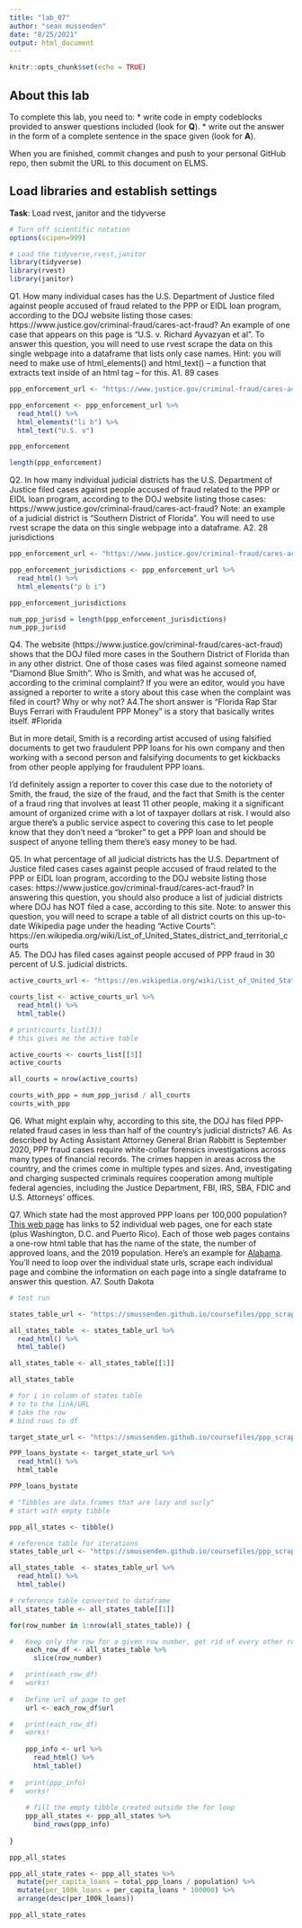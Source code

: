 ```yaml
---
title: "lab_07"
author: "sean mussenden"
date: "8/25/2021"
output: html_document
---
```


```r
knitr::opts_chunk$set(echo = TRUE)
```

## About this lab

To complete this lab, you need to:
* write code in empty codeblocks provided to answer questions included (look for **Q**).
* write out the answer in the form of a complete sentence in the space given (look for **A**).

When you are finished, commit changes and push to your personal GitHub repo, then submit the URL to this document on ELMS.

## Load libraries and establish settings
**Task**: Load rvest, janitor and the tidyverse
```r
# Turn off scientific notation
options(scipen=999)

# Load the tidyverse,rvest,janitor
library(tidyverse)
library(rvest)
library(janitor)

```


Q1. How many individual cases has the U.S. Department of Justice filed against people accused of fraud related to the PPP or EIDL loan program, according to the DOJ website listing those cases: https://www.justice.gov/criminal-fraud/cares-act-fraud?  An example of one case that appears on this page is "U.S. v. Richard Ayvazyan et al". To answer this question, you will need to use rvest scrape the data on this single webpage into a dataframe that lists only case names. Hint: you will need to make use of html_elements() and html_text() -- a function that extracts text inside of an html tag -- for this.
A1. 89 cases

```r
ppp_enforcement_url <- "https://www.justice.gov/criminal-fraud/cares-act-fraud"

ppp_enforcement <- ppp_enforcement_url %>%
  read_html() %>%
  html_elements("li b") %>%
  html_text("U.S. v")

ppp_enforcement

length(ppp_enforcement)

```

Q2. In how many individual judicial districts has the U.S. Department of Justice filed cases against people accused of fraud related to the PPP or EIDL loan program, according to the DOJ website listing those cases: https://www.justice.gov/criminal-fraud/cares-act-fraud?  Note: an example of a judicial district is "Southern District of Florida". You will need to use rvest scrape the data on this single webpage into a dataframe.
A2. 28 jurisdictions

```r
ppp_enforcement_url <- "https://www.justice.gov/criminal-fraud/cares-act-fraud"

ppp_enforcement_jurisdictions <- ppp_enforcement_url %>%
  read_html() %>%
  html_elements("p b i") 

ppp_enforcement_jurisdictions

num_ppp_jurisd = length(ppp_enforcement_jurisdictions)
num_ppp_jurisd

```

Q4. The website (https://www.justice.gov/criminal-fraud/cares-act-fraud) shows that the DOJ filed more cases in the Southern District of Florida than in any other district. One of those cases was filed against someone named "Diamond Blue Smith". Who is Smith, and what was he accused of, according to the criminal complaint? If you were an editor, would you have assigned a reporter to write a story about this case when the complaint was filed in court? Why or why not?
A4.The short answer is "Florida Rap Star Buys Ferrari with Fraudulent PPP Money" is a story that basically writes itself. #Florida

But in more detail, Smith is a recording artist accused of using falsified documents to get two fraudulent PPP loans for his own company and then working with a second person and falsifying documents to get kickbacks from other people applying for fraudulent PPP loans. 

I'd definitely assign a reporter to cover this case due to the notoriety of Smith, the fraud, the size of the fraud, and the fact that Smith is the center of a fraud ring that involves at least 11 other people, making it a significant amount of organized crime with a lot of taxpayer dollars at risk. I would also argue there's a public service aspect to covering this case to let people know that they don't need a "broker" to get a PPP loan and should be suspect of anyone telling them there's easy money to be had.


Q5. In what percentage of all judicial districts has the U.S. Department of Justice filed cases cases against people accused of fraud related to the PPP or EIDL loan program, according to the DOJ website listing those cases: https://www.justice.gov/criminal-fraud/cares-act-fraud? In answering this question, you should also produce a list of judicial districts where DOJ has NOT filed a case, according to this site.  Note: to answer this question, you will need to scrape a table of all district courts on this up-to-date Wikipedia page under the heading "Active Courts": https://en.wikipedia.org/wiki/List_of_United_States_district_and_territorial_courts  
A5. The DOJ has filed cases against people accused of PPP fraud in 30 percent of U.S. judicial districts.


```r

active_courts_url <- "https://en.wikipedia.org/wiki/List_of_United_States_district_and_territorial_courts"

courts_list <- active_courts_url %>%
  read_html() %>%
  html_table()

# print(courts_list[3])
# this gives me the active table

active_courts <- courts_list[[3]]
active_courts

all_courts = nrow(active_courts)

courts_with_ppp = num_ppp_jurisd / all_courts
courts_with_ppp
```
Q6. What might explain why, according to this site, the DOJ has filed PPP-related fraud cases in less than half of the country's judicial districts?
A6. As described by Acting Assistant Attorney General Brian Rabbitt is September 2020, PPP fraud cases require white-collar forensics investigations across many types of financial records. The crimes happen in areas across the country, and the crimes come in multiple types and sizes. And, investigating and charging suspected criminals requires cooperation among multiple federal agencies, including the Justice Department, FBI, IRS, SBA, FDIC and U.S. Attorneys' offices. 


Q7. Which state had the most approved PPP loans per 100,000 population? [This web page](https://smussenden.github.io/coursefiles/ppp_scraping_example/index.html) has links to 52 individual web pages, one for each state (plus Washington, D.C. and Puerto Rico). Each of those web pages contains a one-row html table that has the name of the state, the number of approved loans, and the 2019 population. Here's an example for [Alabama](https://smussenden.github.io/coursefiles/ppp_scraping_example/states/alabama.html). You'll need to loop over the individual state urls, scrape each individual page and combine the information on each page into a single dataframe to answer this question.
A7. South Dakota

```r

# test run 

states_table_url <- "https://smussenden.github.io/coursefiles/ppp_scraping_example/index.html"

all_states_table  <- states_table_url %>%
  read_html() %>%
  html_table()

all_states_table <- all_states_table[[1]]

all_states_table

```


```r
# for i in column of states table
# to to the link/URL
# take the row 
# bind rows to df

target_state_url <- "https://smussenden.github.io/coursefiles/ppp_scraping_example/states/alabama.html"

PPP_loans_bystate <- target_state_url %>%
  read_html() %>%
  html_table

PPP_loans_bystate

```


```r

# "Tibbles are data.frames that are lazy and surly"
# start with empty tibble

ppp_all_states <- tibble()

# reference table for iterations
states_table_url <- "https://smussenden.github.io/coursefiles/ppp_scraping_example/index.html"

all_states_table  <- states_table_url %>%
  read_html() %>%
  html_table()

# reference table converted to dataframe
all_states_table <- all_states_table[[1]]

for(row_number in 1:nrow(all_states_table)) {

#   Keep only the row for a given row number, get rid of every other row
    each_row_df <- all_states_table %>%
      slice(row_number)

#   print(each_row_df)
#   works!
    
#   Define url of page to get
    url <- each_row_df$url

#   print(each_row_df)
#   works!
    
    ppp_info <- url %>%
      read_html() %>%
      html_table()
    
#   print(ppp_info)
#   works!
    
    # fill the empty tibble created outside the for loop
    ppp_all_states <- ppp_all_states %>%
      bind_rows(ppp_info)
      
}

ppp_all_states

ppp_all_state_rates <- ppp_all_states %>%
  mutate(per_capita_loans = total_ppp_loans / population) %>%
  mutate(per_100k_loans = per_capita_loans * 100000) %>%
  arrange(desc(per_100k_loans))

ppp_all_state_rates
```

